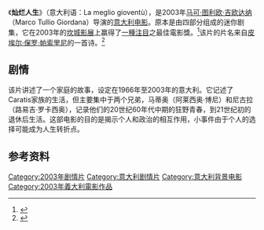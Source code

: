{{about|2003年的義大利電影|名稱相近或相同的條目|燦爛時光|和|燦爛人生}}
{{noteTA
|T=zh-cn:灿烂人生 (2003年电影); zh-tw:燦爛時光 (2003年電影);
|1=zh-cn:灿烂人生; zh-tw:燦爛時光;
}}
{{Infobox film
| name           = The Best of Youth<br />(La meglio gioventù)
| image          = <!-- 檔案不存在 BestofYouth.jpg ，可從英文維基百科取得 -->
| caption        = 意大利海报
| director       = [[马可·图利欧·吉欧达纳|马可·图利欧·吉欧达纳]]（Marco Tullio Giordana）
| producer       = Angelo Barbagallo
| writer         = [[Sandro_Petraglia|Sandro Petraglia]]<br />[[Stefano_Rulli|Stefano Rulli]]
| starring       = [[亚力希欧·波尼|亚力希欧·波尼]]<br />[[路奇·洛·卡西歐|路奇·洛·卡西歐]]（Luigi Lo Cascio）
| music          = 
| cinematography = 
| editing        = 
| studio         = 
| distributor    = [[Miramax|Miramax]]
| released       = '''Italy:'''<br />June 22, 2003<br />'''United States:'''<br />2005
| runtime        = 354 分钟(影院版，分为两部分) / 400 分钟(电视版，分为四集)
| country        = 意大利
| language       = 意大利语
| budget         = 
| gross          = $2,693,053<ref>{{Cite web |url=http://www.boxofficemojo.com/movies/?page=main&id=bestofyouth.htm |title=存档副本 |access-date=2012-10-20 |archive-date=2017-09-05 |archive-url=https://web.archive.org/web/20170905051008/http://www.boxofficemojo.com/movies/?page=main&id=bestofyouth.htm |dead-url=no }}</ref>
}}
《'''灿烂人生'''》（意大利语：La meglio gioventù），是2003年[[马可·图利欧·吉欧达纳|马可·图利欧·吉欧达纳]]（Marco Tullio Giordana）导演的[[意大利电影|意大利电影]]。原本是由四部分组成的迷你剧集，它在2003年的[[坎城影展|坎城影展]]上赢得了[[一種注目|一種注目]]之最佳電影獎。<ref name="festival-cannes.com">{{cite web |url=http://www.festival-cannes.com/en/archives/ficheFilm/id/4083510/year/2003.html |title=Festival de Cannes: The Best of Youth |accessdate=2009-11-08 |work=festival-cannes.com |archive-date=2012-06-16 |archive-url=https://www.webcitation.org/68TUDQABS?url=http://www.festival-cannes.com/en/archives/ficheFilm/id/4083510/year/2003.html |dead-url=no }}</ref>该片的片名来自[[皮埃尔·保罗·帕索里尼|皮埃尔·保罗·帕索里尼]]的一首诗。<ref>{{cite news | url=http://film.guardian.co.uk/News_Story/Critic_Review/Observer_review/0,,1253395,00.html | title=The Best of Youth | work=The Observer | author=Mark Kermode | date=4 July 2004 | accessdate=2008-01-12 | archive-date=2012-03-09 | archive-url=https://web.archive.org/web/20120309155921/http://film.guardian.co.uk/News_Story/Critic_Review/Observer_review/0,,1253395,00.html | dead-url=no }}</ref>

==剧情==
该片讲述了一个家庭的故事，设定在1966年至2003年的意大利。它记述了Caratis家族的生活，但主要集中于两个兄弟，马蒂奥（阿莱西奥·博尼）和尼古拉（路易吉·罗卡西奥），记录他们的20世纪60年代中期的狂野青春，到21世纪初的退休后生活。这部电影的目的是揭示个人和政治的相互作用，小事件由于个人的选择可能成为人生转折点。

==参考资料==
{{reflist}}

{{大衛獎最佳影片}}
{{一種注目最佳影片}}
{{DEFAULTSORT:La meglio gioventù}}
[[Category:2003年剧情片|Category:2003年剧情片]]
[[Category:意大利剧情片|Category:意大利剧情片]]
[[Category:意大利背景电影|Category:意大利背景电影]]
[[Category:2003年義大利電影作品|Category:2003年義大利電影作品]]